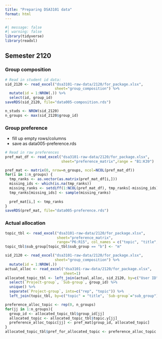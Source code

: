 ```yaml
---
title: "Preparing DSA3101 data"
format: html
---
```


```r
#| message: false
#| warning: false
library(tidyverse)
library(readxl)
```

## Semester 2120

### Group composition 

```r
# Read in student id data:
sid_2120 <- read_excel("dsa3101-raw-data/2120/for_package.xlsx", 
                       sheet="group_composition") %>% 
  mutate(id = 1:NROW(.)) %>% 
  select(id, group_id)
saveRDS(sid_2120, file="data005-composition.rds")

n_studs <- NROW(sid_2120)
n_groups <- max(sid_2120$group_id)
```

### Group preference

-   fill up empty rows/columns
-   save as data005-preference.rds

```r
# Read in raw preferences
pref_mat_df <- read_excel("dsa3101-raw-data/2120/for_package.xlsx", 
                          sheet="preference_matrix",range = "B1:K39")

pref_mat <- matrix(0, nrow=n_groups, ncol=NCOL(pref_mat_df))
for(i in 1:n_groups) {
  tmp_ranks <- as.vector(as.matrix(pref_mat_df[i,]))
  missing_ids <- which(is.na(tmp_ranks))
  missing_ranks <- setdiff(1:NCOL(pref_mat_df), tmp_ranks[-missing_ids])
  tmp_ranks[missing_ids] <- sample(missing_ranks)
  
  pref_mat[i,] <- tmp_ranks
}
saveRDS(pref_mat, file="data005-preference.rds")
```

### Actual allocation 

```r
topic_tbl <- read_excel("dsa3101-raw-data/2120/for_package.xlsx",
                        sheet="preference_matrix",
                        range="P6:R15", col_names = c("topic", "title", "sub_group"))
topic_tbl$sub_group[topic_tbl$sub_group == "b"] <- "m"

sid_2120 <- read_excel("dsa3101-raw-data/2120/for_package.xlsx", 
                       sheet="group_composition") %>% 
  mutate(id = 1:NROW(.))
actual_alloc <- read_excel("dsa3101-raw-data/2120/for_package.xlsx", 
                           sheet=1)
allocated_topic_tbl <- left_join(actual_alloc, sid_2120, by=c("User ID"="email_id")) %>%  
  select(`Project-group`, `Sub-group`, group_id) %>% 
  unique() %>% 
  separate(`Project-group`, into=c("rep", "topic")) %>% 
  left_join(topic_tbl, by=c("topic" = "title", `Sub-group`="sub_group"))

preference_alloc_topic <- rep(0, n_groups)
for(jj in 1:n_groups){
  group_id <- allocated_topic_tbl$group_id[jj]
  allocated_topic <- allocated_topic_tbl$topic.y[jj]
  preference_alloc_topic[jj] <- pref_mat[group_id, allocated_topic]
}
allocated_topic_tbl$pref_for_allocated_topic <- preference_alloc_topic
```

